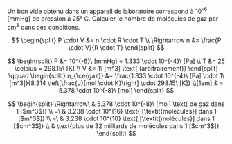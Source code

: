 ::: {.Exercise data-latex=""}

Un bon vide obtenu dans un appareil de laboratoire correspond à 10^-6^ [mmHg] de pression à 25° C. Calculer le nombre de molécules de gaz par cm^3^ dans ces conditions.

\vspace{\stretch{1}}

:::

::: {.Answer data-latex=""}

$$
\begin{split}
	P \cdot V &= n \cdot R \cdot T \\
	\Rightarrow n &= \frac{P \cdot V}{R \cdot T}
\end{split}
$$

$$
\begin{split}
	P &= 10^{-6}\ [mmHg] = 1.333 \cdot 10^{-4}\ [Pa] \\
	T &= 25 \celsius = 298.15\ [K] \\
	V &= 1\ [m^3] \text{ (arbitrairement)}
\end{split}
\qquad
\begin{split}
	n_{\ce{gaz}} &= \frac{1.333 \cdot 10^{-4}\ [Pa] \cdot 1\ [m^3]}{8.314 \left[\frac{J}{mol \cdot K}\right] \cdot 298.15\ [K]} \\[1em]
	& = 5.378 \cdot 10^{-8}\ [mol]
\end{split}
$$

$$
\begin{split}
	\Rightarrow\ & 5.378 \cdot 10^{-8}\ [mol] \text{ de gaz dans 1 [$m^3$]} \\
	=\ & 3.238 \cdot 10^{16} \text{ [\textit{molécules}] dans 1 [$m^3$]} \\
	=\ & 3.238 \cdot 10^{10} \text{ [\textit{molécules}] dans 1 [$cm^3$]} \\
	& \text{plus de 32 milliards de molécules dans 1 [$cm^3$]}
\end{split}
$$

:::
